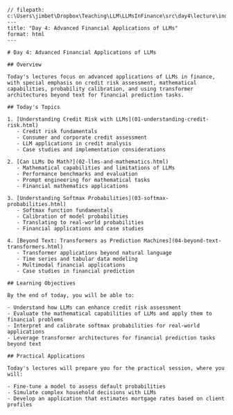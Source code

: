 ```quarto
// filepath: c:\Users\jimbet\Dropbox\Teaching\LLM\LLMsInFinance\src\day4\lecture\index.qmd
---
title: "Day 4: Advanced Financial Applications of LLMs"
format: html
---

# Day 4: Advanced Financial Applications of LLMs

## Overview

Today's lectures focus on advanced applications of LLMs in finance, with special emphasis on credit risk assessment, mathematical capabilities, probability calibration, and using transformer architectures beyond text for financial prediction tasks.

## Today's Topics

1. [Understanding Credit Risk with LLMs](01-understanding-credit-risk.html)
   - Credit risk fundamentals
   - Consumer and corporate credit assessment
   - LLM applications in credit analysis
   - Case studies and implementation considerations

2. [Can LLMs Do Math?](02-llms-and-mathematics.html)
   - Mathematical capabilities and limitations of LLMs
   - Performance benchmarks and evaluation
   - Prompt engineering for mathematical tasks
   - Financial mathematics applications

3. [Understanding Softmax Probabilities](03-softmax-probabilities.html)
   - Softmax function fundamentals
   - Calibration of model probabilities
   - Translating to real-world probabilities
   - Financial applications and case studies

4. [Beyond Text: Transformers as Prediction Machines](04-beyond-text-transformers.html)
   - Transformer applications beyond natural language
   - Time series and tabular data modeling
   - Multimodal financial applications
   - Case studies in financial prediction

## Learning Objectives

By the end of today, you will be able to:

- Understand how LLMs can enhance credit risk assessment
- Evaluate the mathematical capabilities of LLMs and apply them to financial problems
- Interpret and calibrate softmax probabilities for real-world applications
- Leverage transformer architectures for financial prediction tasks beyond text

## Practical Applications

Today's lectures will prepare you for the practical session, where you will:

- Fine-tune a model to assess default probabilities
- Simulate complex household decisions with LLMs
- Develop an application that estimates mortgage rates based on client profiles
```

